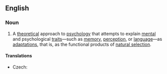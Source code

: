 ==English==
{{wikipedia}}

===Noun===
{{en-noun|-}}

# {{lb|en|psychology|evolutionary theory}} A [[theoretical]] approach to [[psychology]] that attempts to explain [[mental]] and psychological [[trait]]s—such as [[memory]], [[perception]], or [[language]]—as [[adaptation]]s, that is, as the functional products of [[natural selection]].

====Translations====
{{trans-top|approach to psychology}}
* Czech: {{t|cs|evoluční psychologie|f}}
{{trans-mid}}
{{trans-bottom}}